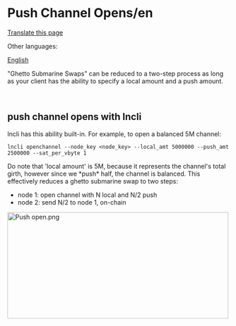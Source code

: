 <span id="push-channel-opensen"></span>
= Push Channel Opens/en =

<div class="mw-pt-translate-header noprint" dir="ltr" lang="en">

[[Special_Translate_amp_group_page_Push_Channel_Opens_amp_language_en_amp_action_page_amp_filter_.html|Translate this page]]

</div>
<div class="mw-parser-output">

<div class="mw-pt-languages noprint" lang="en" dir="ltr">

<div class="mw-pt-languages-label">

Other languages:

</div>
<div class="mw-pt-languages-list">

[[/plebnet.wiki/wiki/Push_Channel_Opens|English]]

</div>

</div>
&quot;Ghetto Submarine Swaps&quot; can be reduced to a two-step process as long as your client has the ability to specify a local amount and a push amount.

<br />


<span id="push-channel-opens-with-lncli"></span>
== <span id="push_channel_opens_with_lncli" class="mw-headline">push channel opens with lncli</span> ==

lncli has this ability built-in. For example, to open a balanced 5M channel:

<code>lncli openchannel --node_key &lt;node_key&gt; --local_amt 5000000 --push_amt 2500000 --sat_per_vbyte 1</code>

Do note that 'local amount' is 5M, because it represents the channel's total girth, however since we *push* half, the channel is balanced. This effectively reduces a ghetto submarine swap to two steps:

* node 1: open channel with N local and N/2 push
* node 2: send N/2 to node 1, on-chain

[[/plebnet.wiki/wiki/File:Push_open.png|[[File:img/500px-Push_open.png|500x241px|Push open.png]]]]


</div>
